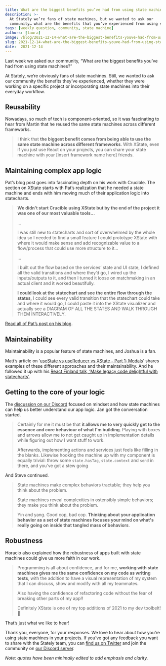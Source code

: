 ```yaml
---
title: What are the biggest benefits you’ve had from using state machines?
description: >-
  At Stately we’re fans of state machines, but we wanted to ask our
  community… what are the benefits that you’ve experienced from using state machines?
tags: [weekly question, community, state machine]
authors: [laura]
image: /blog/2021-12-14-what-are-the-biggest-benefits-youve-had-from-using-state-machines/share.png
slug: 2021-12-14-what-are-the-biggest-benefits-youve-had-from-using-state-machines
date:  2021-12-14
---
```


Last week we asked our community, “What are the biggest benefits you’ve had from using state machines?”

At Stately, we’re obviously fans of state machines. Still, we wanted to ask our community the benefits they’ve experienced, whether they were working on a specific project or incorporating state machines into their everyday workflow.

<!--truncate-->

## Reusability

Nowadays, so much of tech is component-oriented, so it was fascinating to hear from Martin that he reused the same state machines across different frameworks.

<Tweet id="1469042301783654417" />

> I think that **the biggest benefit comes from being able to use the same state machine across different frameworks**. With XState, even if you just use React on your projects, you can share your state machine with your [insert framework name here] friends.

## Maintaining complex app logic

<Tweet id="1468992722686017540" />

Pat’s blog post goes into fascinating depth on his work with Crucible. The section on XState starts with Pat’s realization that he needed a state machine and ends with him moving much of their application logic into statecharts.

> **We didn't start Crucible using XState but by the end of the project it was one of our most valuable tools…**
>
> …
>
> I was still new to statecharts and sort of overwhelmed by the whole idea so I needed to find a small feature I could prototype XState with where it would make sense and add recognizable value to a flow/process that could use more structure to it…
>
> …
>
> I built out the flow based on the services’ state and UI state, I defined all the valid transitions and where they’d go, I wired up the inputs/outputs to it, and then I turned it loose on matchmaking in an actual client and it worked beautifully.
>
> **I could look at the statechart and see the entire flow through the states**, I could see every valid transition that the statechart could take and where it would go, I could paste it into the XState visualizer and actually see a DIAGRAM OF ALL THE STATES AND WALK THROUGH THEM INTERACTIVELY.

[Read all of Pat’s post on his blog](https://tivac.com/2020/10/19/crucible-rip/).

## Maintainability

Maintainability is a popular feature of state machines, and Joshua is a fan.

<Tweet id="1468958231028326419" />

Matt’s article on ‘[useState vs useReducer vs XState - Part 1: Modals](/blog/2021-07-28-usestate-vs-usereducer-vs-xstate-part-1-modals/index.mdx)’ shares examples of these different approaches and their maintainability. And he followed it up with his [React Finland talk, ‘Make legacy code delightful with statecharts’](https://www.youtube.com/watch?v=zll9uDQOOq0).

## Getting to the core of your logic

The [discussion on our Discord](https://discord.com/channels/795785288994652170/795785288994652174/918546073268670534) focused on mindset and how state machines can help us better understand our app logic. Jan got the conversation started.

> Certainly for me it must be that **it allows me to very quickly get to the essence and core behaviour of what I'm building**. Playing with boxes and arrows allow me to not get caught up in implementation details while figuring out how I want stuff to work.
>
> Afterwards, implementing actions and services just feels like filling in the blanks. Likewise hooking the machine up with my component is equally trivial: throw some `state.hasTag`, `state.context` and `send` in there, and you’ve got a stew going

And Steve continued.

> State machines make complex behaviors tractable; they help you think about the problem.
>
> State machines reveal complexities in ostensibly simple behaviors; they make you think about the problem.
>
> Yin and yang. Good cop, bad cop. **Thinking about your application behavior as a set of state machines focuses your mind on what's really going on inside that tangled mass of behaviors**.

## Robustness

Horacio also explained how the robustness of apps built with state machines could give us more faith in our work.

> Programming is all about confidence, and for me, **working with state machines gives me the same confidence on my code as writing tests**, with the addition to have a visual representation of my system that I can discuss, show and modify with all my teammates.
>
> Also having the confidence of refactoring code without the fear of breaking other parts of my app!!
>
> Definitely XState is one of my top additions of 2021 to my dev toolbelt! 💪

That’s just what we like to hear!

Thank you, everyone, for your responses. We love to hear about how you’re using state machines in your projects. If you’ve got any feedback you want to share with the Stately team, you can [find us on Twitter](https://twitter.com/statelyai) and join the community on [our Discord server](https://discord.gg).

_Note: quotes have been minimally edited to add emphasis and clarity._
